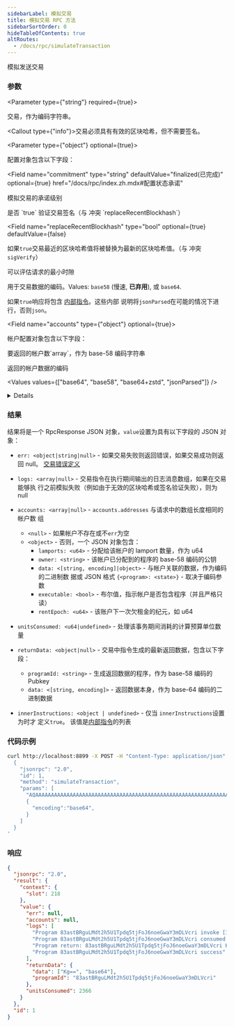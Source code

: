 ```yaml
---
sidebarLabel: 模拟交易
title: 模拟交易 RPC 方法
sidebarSortOrder: 0
hideTableOfContents: true
altRoutes:
  - /docs/rpc/simulateTransaction
---
```


模拟发送交易

<DocSideBySide>

<DocLeftSide>

### 参数

<Parameter type={"string"} required={true}>

交易，作为编码字符串。

<Callout type={"info"}>交易必须具有有效的区块哈希，但不需要签名。</Callout>

</Parameter>

<Parameter type={"object"} optional={true}>

配置对象包含以下字段：

<Field
  name="commitment"
  type="string"
  defaultValue="finalized(已完成)"
  optional={true}
  href="/docs/rpc/index.zh.mdx#配置状态承诺"
>
  模拟交易的承诺级别
</Field>

<Field name="sigVerify" type="bool" optional={true} defaultValue={false}>
  是否 `true` 验证交易签名（与 冲突 `replaceRecentBlockhash`）
</Field>

<Field
  name="replaceRecentBlockhash"
  type="bool"
  optional={true}
  defaultValue={false}
>
  如果`true`交易最近的区块哈希值将被替换为最新的区块哈希值。（与
  冲突`sigVerify`）
</Field>

<Field name="minContextSlot" type="number" optional={true}>
  可以评估请求的最小时隙
</Field>

<Field name="encoding" type="string" defaultValue="base58" optional={true}>

用于交易数据的编码。Values: `base58` (慢速, **已弃用**), 或 `base64`.

</Field>

<Field name="innerInstructions" type="bool" optional={true} defaultValue={false}>

如果`true`响应将包含 [内部指令](/docs/rpc/json-structures.zh#内部指令)。这些内部
说明将`jsonParsed`在可能的情况下进行，否则`json`。

</Field>

<Field name="accounts" type={"object"} optional={true}>

帐户配置对象包含以下字段：

<Field name="addresses" type="array">
  要返回的帐户数`array`，作为 base-58 编码字符串
</Field>

<Field name="encoding" type="string" defaultValue="base64">

返回的帐户数据的编码

<Values values={["base64", "base58", "base64+zstd", "jsonParsed"]} />

<details>

- `jsonParsed` 编码尝试使用特定于程序的状态解析器来返回更多人类可读且明确的帐户
  状态数据。
- 如果 `jsonParsed` 请求但
  [找不到解析器](https://github.com/solana-labs/solana/blob/cfd0a00ae2ba85a6d76757df8b4fa38ed242d185/account-decoder/src/parse_account_data.rs#L98-L100)则
  该字段会回退到`base64`编码，当返回的 `accounts.data`字段为 type时可检测
  到`string`。

</details>

</Field>

</Field>

</Parameter>

### 结果

结果将是一个 RpcResponse JSON 对象，`value`设置为具有以下字段的 JSON 对象：

- `err: <object|string|null>` - 如果交易失败则返回错误，如果交易成功则返回
  null。
  [交易错误定义](https://github.com/solana-labs/solana/blob/c0c60386544ec9a9ec7119229f37386d9f070523/sdk/src/transaction/error.rs#L13)
- `logs: <array|null>` - 交易指令在执行期间输出的日志消息数组，如果在交易能够执
  行之前模拟失败（例如由于无效的区块哈希或签名验证失败），则为 null
- `accounts: <array|null>` - `accounts.addresses` 与请求中的数组长度相同的帐户数
  组
  - `<null>` - 如果帐户不存在或不`err`为空
  - `<object>` - 否则，一个 JSON 对象包含：
    - `lamports: <u64>` - 分配给该帐户的 lamport 数量，作为 u64
    - `owner: <string>` - 该帐户已分配到的程序的 base-58 编码的公钥
    - `data: <[string, encoding]|object>` - 与帐户关联的数据，作为编码的二进制数
      据或 JSON 格式 `{<program>: <state>}` - 取决于编码参数
    - `executable: <bool>` - 布尔值，指示帐户是否包含程序（并且严格只读）
    - `rentEpoch: <u64>` - 该账户下一次欠租金的纪元，如 u64
- `unitsConsumed: <u64|undefined>` - 处理该事务期间消耗的计算预算单位数量
- `returnData: <object|null>` - 交易中指令生成的最新返回数据，包含以下字段：
  - `programId: <string>` - 生成返回数据的程序，作为 base-58 编码的 Pubkey
  - `data: <[string, encoding]>` - 返回数据本身，作为 base-64 编码的二进制数据
- `innerInstructions: <object | undefined>` - 仅当 `innerInstructions`设置为时才
  定义`true`。 该值是[内部指令](/docs/rpc/json-structures.zh#内部指令)的列表

    </DocLeftSide>

<DocRightSide>

### 代码示例

```bash
curl http://localhost:8899 -X POST -H "Content-Type: application/json" -d '
  {
    "jsonrpc": "2.0",
    "id": 1,
    "method": "simulateTransaction",
    "params": [
      "AQAAAAAAAAAAAAAAAAAAAAAAAAAAAAAAAAAAAAAAAAAAAAAAAAAAAAAAAAAAAAAAAAAAAAAAAAAAAAAAAAAAAAABAAEDArczbMia1tLmq7zz4DinMNN0pJ1JtLdqIJPUw3YrGCzYAMHBsgN27lcgB6H2WQvFgyZuJYHa46puOQo9yQ8CVQbd9uHXZaGT2cvhRs7reawctIXtX1s3kTqM9YV+/wCp20C7Wj2aiuk5TReAXo+VTVg8QTHjs0UjNMMKCvpzZ+ABAgEBARU=",
      {
        "encoding":"base64",
      }
    ]
  }
'
```

### 响应

```json
{
  "jsonrpc": "2.0",
  "result": {
    "context": {
      "slot": 218
    },
    "value": {
      "err": null,
      "accounts": null,
      "logs": [
        "Program 83astBRguLMdt2h5U1Tpdq5tjFoJ6noeGwaY3mDLVcri invoke [1]",
        "Program 83astBRguLMdt2h5U1Tpdq5tjFoJ6noeGwaY3mDLVcri consumed 2366 of 1400000 compute units",
        "Program return: 83astBRguLMdt2h5U1Tpdq5tjFoJ6noeGwaY3mDLVcri KgAAAAAAAAA=",
        "Program 83astBRguLMdt2h5U1Tpdq5tjFoJ6noeGwaY3mDLVcri success"
      ],
      "returnData": {
        "data": ["Kg==", "base64"],
        "programId": "83astBRguLMdt2h5U1Tpdq5tjFoJ6noeGwaY3mDLVcri"
      },
      "unitsConsumed": 2366
    }
  },
  "id": 1
}
```

</DocRightSide>
</DocSideBySide>
